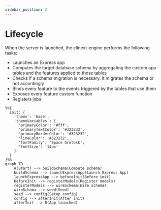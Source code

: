 ```yaml
---
sidebar_position: 2
---
```


# Lifecycle

When the server is launched, the clinext-engine performs the following tasks:

- Launches an Express app
- Computes the target database schema by aggregating the custom app tables and the features applied to those tables
- Checks if a schema migration is necessary. It migrates the schema or not accordingly
- Binds every feature to the events triggered by the tables that use them
- Exposes every feature custom function
- Registers jobs


```mermaid
%%{
  init: {
    'theme': 'base',
    'themeVariables': {
      'primaryColor': '#fff',
      'primaryTextColor': '#323232',
      'primaryBorderColor': '#323232',
      'lineColor': '#323232',
      'fontFamily': 'Space Grotesk',
      'fontSize': '14px'
    }
  }
}%%
graph TD
    A(Start) --> buildSchema(Compute schema)
    buildSchema --> launchExpressApp(Launch Express App)
    launchExpressApp --> beforeInit(Before init)
    beforeInit --> registerModels(Register models)
    registerModels --> wireSchema(Wire schema)    
    wireSchema --> seed(Seed)        
    seed --> config(Setup config)
    config --> afterInit(After init)
    afterInit --> B(App launched)
```











